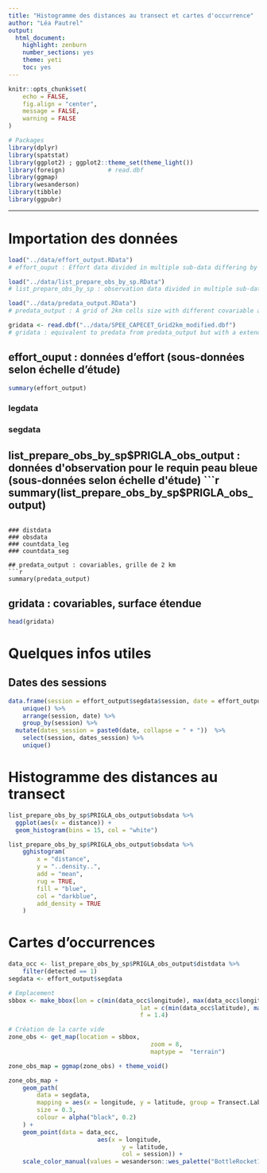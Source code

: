 ```yaml
---
title: "Histogramme des distances au transect et cartes d'occurrence"
author: "Léa Pautrel"
output:
  html_document:
    highlight: zenburn
    number_sections: yes
    theme: yeti
    toc: yes
---
```


```r
knitr::opts_chunk$set(
	echo = FALSE,
	fig.align = "center",
	message = FALSE,
	warning = FALSE
)

# Packages
library(dplyr)
library(spatstat)
library(ggplot2) ; ggplot2::theme_set(theme_light())
library(foreign)			# read.dbf
library(ggmap)
library(wesanderson)
library(tibble)
library(ggpubr)
```

------------------------------------

# Importation des données
```r
load("../data/effort_output.RData")
# effort_ouput : Effort data divided in multiple sub-data differing by their scale of study.

load("../data/list_prepare_obs_by_sp.RData")
# list_prepare_obs_by_sp : observation data divided in multiple sub-data differing by their scale of study.

load("../data/predata_output.RData")
# predata_output : A grid of 2km cells size with different covariable associated around the observation.

gridata <- read.dbf("../data/SPEE_CAPECET_Grid2km_modified.dbf")
# gridata : equivalent to predata from predata_output but with a extended surface
```

## effort_ouput : données d'effort (sous-données selon échelle d'étude)
```r
summary(effort_output)
```

### legdata
### segdata

## list_prepare_obs_by_sp$PRIGLA_obs_output : données d'observation pour le requin peau bleue (sous-données selon échelle d'étude)
```r
summary(list_prepare_obs_by_sp$PRIGLA_obs_output)
```

### distdata
### obsdata
### countdata_leg
### countdata_seg

## predata_output : covariables, grille de 2 km
```r
summary(predata_output)
```

## gridata : covariables, surface étendue
```r
head(gridata)
```


# Quelques infos utiles
## Dates des sessions
```r
data.frame(session = effort_output$segdata$session, date = effort_output$segdata$date) %>% 
	unique() %>% 
	arrange(session, date) %>% 
	group_by(session) %>% 
  mutate(dates_session = paste0(date, collapse = " + "))  %>% 
	select(session, dates_session) %>% 
	unique() 
```

# Histogramme des distances au transect
```r
list_prepare_obs_by_sp$PRIGLA_obs_output$obsdata %>% 
  ggplot(aes(x = distance)) +
  geom_histogram(bins = 15, col = "white")
```


```r
list_prepare_obs_by_sp$PRIGLA_obs_output$obsdata %>%
	gghistogram(
		x = "distance",
		y = "..density..",
		add = "mean",
		rug = TRUE,
		fill = "blue",
		col = "darkblue",
		add_density = TRUE
	)
```

# Cartes d'occurrences
```r
data_occ <- list_prepare_obs_by_sp$PRIGLA_obs_output$distdata %>%
	filter(detected == 1)
segdata <- effort_output$segdata

# Emplacement
sbbox <- make_bbox(lon = c(min(data_occ$longitude), max(data_occ$longitude)),
									 lat = c(min(data_occ$latitude), max(data_occ$latitude)),
									 f = 1.4)

# Création de la carte vide
zone_obs <- get_map(location = sbbox,
										zoom = 8,
										maptype =  "terrain")

zone_obs_map = ggmap(zone_obs) + theme_void()

zone_obs_map +
	geom_path(
		data = segdata,
		mapping = aes(x = longitude, y = latitude, group = Transect.Label),
		size = 0.3,
		colour = alpha("black", 0.2)
	) +
	geom_point(data = data_occ,
						 aes(x = longitude,
						 		y = latitude,
						 		col = session)) +
	scale_color_manual(values = wesanderson::wes_palette("BottleRocket1", n = 4))
```

